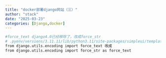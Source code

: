 ```yaml
---
title: "docker部署django网站（三）"
author: "stack"
date: "2025-03-23"
categories: [Django,docker]
---
```



```bash
#force_text django4.0已经移除了，改成force_str
# .pyenv/versions/3.11.11/lib/python3.11/site-packages/simpleui/templatetags/simpletags.py
from django.utils.encoding import force_text 改成
from django.utils.encoding import force_str as force_text
```
